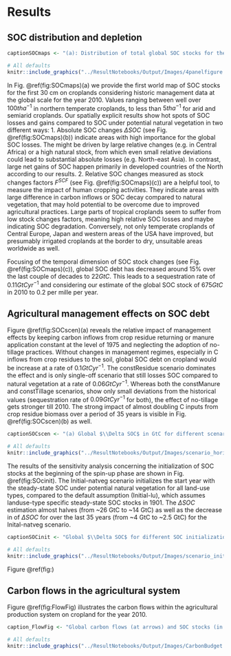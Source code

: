 # Results

## SOC distribution and depletion

```r
captionSOCmaps <- "(a): Distribution of total global SOC stocks for the first 30 cm on cropland shows high carbon stocks in high yielding areas. (b)+(c): Absolute (b) and relative (c) SOC stocks changes compared to a potential natural state showing different hot spots of SOC dynamics. Whereas absolute losses $\\Delta SOC$ are often highest in temperate dry regions, relative losses $F^\\mathrm{SCF}$ are often larger in tropical moist areas. (d): The SOC debt between SOC under historic land use and potential natural vegetation is decreasing over time, meaning net SOC gains on global croplands over the last decades. "
```

```r
# All defaults
knitr::include_graphics("../ResultNotebooks/Output/Images/4panelfigure.png")
```

In Fig. \@ref(fig:SOCmaps)(a) we provide the first world map of SOC stocks for the first 30 cm on croplands considering historic management data at the global scale for the year 2010. Values ranging between well over $100\unit{t ha^{-1}}$ in northern temperate croplands, to less than $5\unit{t ha^{-1}}$ for arid and semiarid croplands. 
Our spatially explicit results show hot spots of SOC losses and gains compared to SOC under potential natural vegetation in two different ways: 
1. Absolute SOC changes $\Delta SOC$ (see Fig. \@ref(fig:SOCmaps)(b)) indicate areas with high importance for the global SOC losses. The might be driven by large relative changes (e.g. in Central Africa) or a high natural stock, from which even small relative deviations could lead to substantial absolute losses (e.g. North-east Asia). In contrast, large net gains of SOC happen primarily in developed countries of the North according to our results. 
2. Relative SOC changes measured as stock changes factors $F^{SCF}$ (see Fig. \@ref(fig:SOCmaps)(c)) are a helpful tool, to measure the impact of human cropping activities. They indicate areas with large difference in carbon inflows or SOC decay compared to natural vegetation, that may hold potential to be overcome due to improved agricultural practices. Large parts of tropical croplands seem to suffer from low stock changes factors, meaning high relative SOC losses and maybe indicating SOC degradation. Conversely, not only temperate croplands of Central Europe, Japan and western areas of the USA have improved, but presumably irrigated croplands at the border to dry, unsuitable areas worldwide as well.

Focusing of the temporal dimension of SOC stock changes (see Fig. \@ref(fig:SOCmaps)(c)), global SOC debt has decreased around 15% over the last couple of decades to $22\unit{GtC}$. This leads to a sequestration rate of $0.11\unit{GtC yr^{-1}}$ and considering our estimate of the global SOC stock of $675\unit{GtC}$ in 2010 to $0.2$ per mille per year. 

## Agricultural management effects on SOC debt

Figure \@ref(fig:SOCscen)(a) reveals the relative impact of management effects by keeping carbon inflows from crop residue returning or manure application constant at the level of 1975 and neglecting the adoption of no-tillage practices. Without changes in management regimes, especially in C inflows from crop residues to the soil, global SOC debt on cropland would be increase at a rate of $0.1\unit{GtC yr^{-1}}$. The constResidue scenario dominates the effect and is only single-off scenario that still losses SOC compared to natural vegetation at a rate of $0.06\unit{GtC yr^{-1}}$. Whereas both the constManure and constTillage scenarios, show only small deviations from the historical values (sequestration rate of $0.09\unit{GtC yr^{-1}}$ for both), the effect of no-tillage gets stronger till 2010. 
The strong impact of almost doubling C inputs from crop residue biomass over a period of 35 years is visible in Fig. \@ref(fig:SOCscen)(b) as well.

```r
captionSOCscen <- "(a) Global $\\Delta SOC$ in GtC for different scenarios deviating from historical argicultural management by holding effects of carbon inflows from residues (constResidues), manure (constManure) constant or neglecting adoption of no-tillage practices (constTillage). ConstManagement combines all three modifications. Note that $\\Delta SOC$ is defined as the difference of SOC under land-use compared to a natural vegetation state. Figure (b) shows the carbon inflows from crop residue and manure, underlining the strong impact of residues for SOC stock and SOC stock changes."
```

```r
# All defaults
knitr::include_graphics("../ResultNotebooks/Output/Images/scenario_horiz.png")
```

The results of the sensitivity analysis concerning the initialization of SOC stocks at the beginning of the spin-up phase are shown in Fig. \@ref(fig:SOcinit). The Initial-natveg scenario initializes the start year with the steady-state SOC under potential natural vegetation for all land-use types, compared to the default assumption (Initial-lu), which assumes landuse-type specific steady-state SOC stocks in 1901. The $\Delta SOC$ estimation almost halves (from ~26 GtC to ~14 GtC) as well as the decrease in of $\Delta SOC$ for over the last 35 years (from ~4 GtC to ~2.5 GtC) for the Inital-natveg scenario.

```r
captionSOCinit <- "Global $\\Delta SOC$ for different SOC initialization choices in the start year 1901."
```

```r
# All defaults
knitr::include_graphics("../ResultNotebooks/Output/Images/scenario_init.png")
```
 Figure \@ref(fig:)


## Carbon flows in the agricultural system

Figure \@ref(fig:FlowFig) illustrates the carbon flows within the agricultural production system on cropland for the year 2010. 

```r
caption_FlowFig <- "Global carbon flows (at arrows) and SOC stocks (in boxes) within the agricultural system for the year 2010 (in MtC): Most important carbon sources on cropland are crop residues."
```

```r
# All defaults
knitr::include_graphics("../ResultNotebooks/Output/Images/CarbonBudget.png")
```

<!-- ```{r table2, echo = FALSE}
# table <- readRDS("../ResultNotebooks/Output/SFC_comparison.rds")
# knitr::kable(table$comparison_table, "latex", digit=2, 
#              caption="$F^{SOC}$ in comparison to IPCC Tier 1 default factors: Stock change factors are in good agreement with the default values of the IPCC in general. For the tropical regions the assumptions changed notablly from the guidelines in 2006 to the update in 2019. leaving our results in very good agreement with the old default assumptions. Default assumption are given under the assumption of medium input systems, which, considering the yield gap in mainly developing regions in the tropics, might be an overestimation and decrease $F^{SOC}$ by additional 5-8 percent. Also: modelled $F^{SOC}$ have increased for all climates over time .")
# ```
# ```{r table, echo=FALSE}
# table <- readRDS("../ResultNotebooks/Output/SFC_climatezone.rds")
# knitr::kable(table$naturalstate_table[3:10,], "latex", digit=2, 
#              caption="S)
# ``` -->


